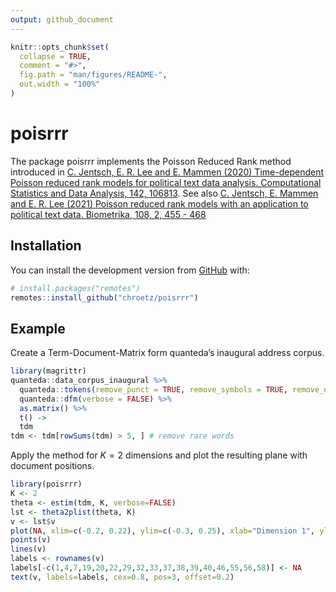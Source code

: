 ```yaml
---
output: github_document
---
```


<!-- README.md is generated from README.Rmd. Please edit that file -->

```r
knitr::opts_chunk$set(
  collapse = TRUE,
  comment = "#>",
  fig.path = "man/figures/README-",
  out.width = "100%"
)
```

# poisrrr

The package poisrrr implements the Poisson Reduced Rank method introduced in [C. Jentsch, E. R. Lee and E. Mammen (2020) Time-dependent Poisson reduced rank models for political text data analysis. Computational Statistics and Data Analysis, 142, 106813](https://doi.org/10.1016/j.csda.2019.106813). See also [C. Jentsch, E. Mammen and E. R. Lee (2021) Poisson reduced rank models with an application to political text data. Biometrika, 108, 2, 455 - 468](https://doi.org/10.1093/biomet/asaa063)

## Installation

You can install the development version from [GitHub](https://github.com/) with:

``` r
# install.packages("remotes")
remotes::install_github("chroetz/poisrrr")
```
## Example

Create a Term-Document-Matrix form quanteda's inaugural address corpus.

```r
library(magrittr)
quanteda::data_corpus_inaugural %>% 
  quanteda::tokens(remove_punct = TRUE, remove_symbols = TRUE, remove_numbers = TRUE) %>% 
  quanteda::dfm(verbose = FALSE) %>% 
  as.matrix() %>% 
  t() ->
  tdm
tdm <- tdm[rowSums(tdm) > 5, ] # remove rare words
```


Apply the method for $K=2$ dimensions and plot the resulting plane with document positions.

```r
library(poisrrr)
K <- 2
theta <- estim(tdm, K, verbose=FALSE)
lst <- theta2plist(theta, K)
v <- lst$v
plot(NA, xlim=c(-0.2, 0.22), ylim=c(-0.3, 0.25), xlab="Dimension 1", ylab="Dimension 2")
points(v)
lines(v)
labels <- rownames(v)
labels[-c(1,4,7,19,20,22,29,32,33,37,38,39,40,46,55,56,58)] <- NA
text(v, labels=labels, cex=0.8, pos=3, offset=0.2)
```


